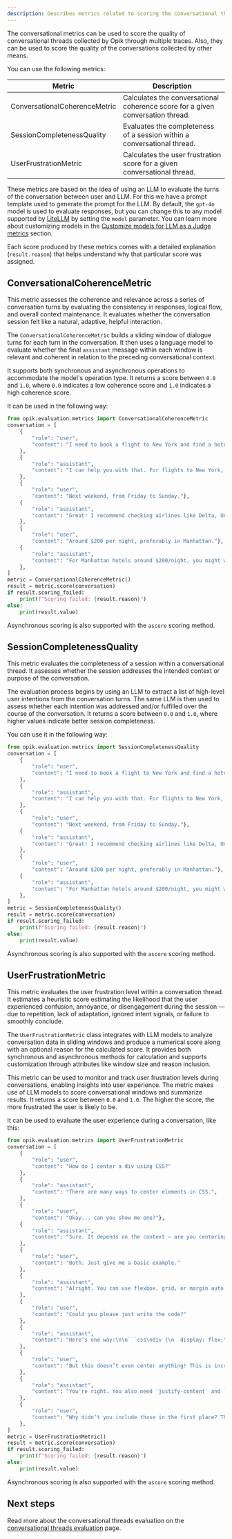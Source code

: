 ```yaml
---
description: Describes metrics related to scoring the conversational threads
---
```


The conversational metrics can be used to score the quality of conversational threads collected by Opik through multiple traces.
Also, they can be used to score the quality of the conversations collected by other means.

You can use the following metrics:

| Metric                        | Description                                                                    |
| ----------------------------- | ------------------------------------------------------------------------------ |
| ConversationalCoherenceMetric | Calculates the conversational coherence score for a given conversation thread. |
| SessionCompletenessQuality    | Evaluates the completeness of a session within a conversational thread.        |
| UserFrustrationMetric         | Calculates the user frustration score for a given conversational thread.       |

These metrics are based on the idea of using an LLM to evaluate the turns of the conversation between user and LLM.
For this we have a prompt template used to generate the prompt for the LLM. By default, the `gpt-4o` model is used
to evaluate responses, but you can change this to any model supported by [LiteLLM](https://docs.litellm.ai/docs/providers)
by setting the `model` parameter. You can learn more about customizing models in
the [Customize models for LLM as a Judge metrics](/evaluation/metrics/custom_model) section.

Each score produced by these metrics comes with a detailed explanation (`result.reason`) that helps understand
why that particular score was assigned.

## ConversationalCoherenceMetric

This metric assesses the coherence and relevance across a series of conversation
turns by evaluating the consistency in responses, logical flow, and overall
context maintenance. It evaluates whether the conversation session felt like a
natural, adaptive, helpful interaction.

The `ConversationalCoherenceMetric` builds a sliding window of dialogue turns for
each turn in the conversation. It then uses a language model to evaluate whether
the final `assistant` message within each window is relevant and coherent in
relation to the preceding conversational context.

It supports both synchronous and asynchronous operations to accommodate the model's
operation type. It returns a score between `0.0` and `1.0`, where `0.0` indicates a
low coherence score and `1.0` indicates a high coherence score.

It can be used in the following way:

```python
from opik.evaluation.metrics import ConversationalCoherenceMetric
conversation = [
    {
        "role": "user",
        "content": "I need to book a flight to New York and find a hotel.",
    },
    {
        "role": "assistant",
        "content": "I can help you with that. For flights to New York, what dates are you looking to travel?",
    },
    {
        "role": "user",
        "content": "Next weekend, from Friday to Sunday."},
    {
        "role": "assistant",
        "content": "Great! I recommend checking airlines like Delta, United, or JetBlue for flights to New York next weekend. For hotels, what's your budget range and preferred location in New York?",
    },
    {
        "role": "user",
        "content": "Around $200 per night, preferably in Manhattan."},
    {
        "role": "assistant",
        "content": "For Manhattan hotels around $200/night, you might want to look at options like Hotel Beacon, Pod 51, or CitizenM Times Square. These are well-rated options in that price range. Would you like more specific recommendations for any of these?",
    },
]
metric = ConversationalCoherenceMetric()
result = metric.score(conversation)
if result.scoring_failed:
    print(f"Scoring failed: {result.reason}")
else:
    print(result.value)
```

Asynchronous scoring is also supported with the `ascore` scoring method.

## SessionCompletenessQuality

This metric evaluates the completeness of a session within a conversational thread.
It assesses whether the session addresses the intended context or purpose of the
conversation.

The evaluation process begins by using an LLM to extract a list of high-level user
intentions from the conversation turns. The same LLM is then used to assess
whether each intention was addressed and/or fulfilled over the course of
the conversation. It returns a score between `0.0` and `1.0`, where higher values
indicate better session completeness.

You can use it in the following way:

```python
from opik.evaluation.metrics import SessionCompletenessQuality
conversation = [
    {
        "role": "user",
        "content": "I need to book a flight to New York and find a hotel.",
    },
    {
        "role": "assistant",
        "content": "I can help you with that. For flights to New York, what dates are you looking to travel?",
    },
    {
        "role": "user",
        "content": "Next weekend, from Friday to Sunday."},
    {
        "role": "assistant",
        "content": "Great! I recommend checking airlines like Delta, United, or JetBlue for flights to New York next weekend. For hotels, what's your budget range and preferred location in New York?",
    },
    {
        "role": "user",
        "content": "Around $200 per night, preferably in Manhattan."},
    {
        "role": "assistant",
        "content": "For Manhattan hotels around $200/night, you might want to look at options like Hotel Beacon, Pod 51, or CitizenM Times Square. These are well-rated options in that price range. Would you like more specific recommendations for any of these?",
    },
]
metric = SessionCompletenessQuality()
result = metric.score(conversation)
if result.scoring_failed:
    print(f"Scoring failed: {result.reason}")
else:
    print(result.value)
```

Asynchronous scoring is also supported with the `ascore` scoring method.

## UserFrustrationMetric

This metric evaluates the user frustration level within a conversation thread.
It estimates a heuristic score estimating the likelihood that the user experienced confusion,
annoyance, or disengagement during the session — due to repetition, lack of adaptation, ignored
intent signals, or failure to smoothly conclude.

The `UserFrustrationMetric` class integrates with LLM models to analyze
conversation data in sliding windows and produce a numerical score along with an optional
reason for the calculated score. It provides both synchronous and asynchronous methods for
calculation and supports customization through attributes like window size and reason inclusion.

This metric can be used to monitor and track user frustration levels during conversations, enabling
insights into user experience. The metric makes use of LLM models to score conversational
windows and summarize results. It returns a score between `0.0` and `1.0`. The higher the score,
the more frustrated the user is likely to be.

It can be used to evaluate the user experience during a conversation, like this:

```python
from opik.evaluation.metrics import UserFrustrationMetric
conversation = [
    {
        "role": "user",
        "content": "How do I center a div using CSS?"
    },
    {
        "role": "assistant",
        "content": "There are many ways to center elements in CSS.",
    },
    {
        "role": "user",
        "content": "Okay... can you show me one?"},
    {
        "role": "assistant",
        "content": "Sure. It depends on the context — are you centering horizontally, vertically, or both?",
    },
    {
        "role": "user",
        "content": "Both. Just give me a basic example."
    },
    {
        "role": "assistant",
        "content": "Alright. You can use flexbox, grid, or margin auto. All of them work well.",
    },
    {
        "role": "user",
        "content": "Could you please just write the code?"
    },
    {
        "role": "assistant",
        "content": "Here’s one way:\n\n```css\ndiv {\n  display: flex;\n}\n```\nThat sets it up for centering.",
    },
    {
        "role": "user",
        "content": "But this doesn’t even center anything! This is incomplete.",
    },
    {
        "role": "assistant",
        "content": "You're right. You also need `justify-content` and `align-items`.",
    },
    {
        "role": "user",
        "content": "Why didn’t you include those in the first place? This is wasting my time.",
    },
]
metric = UserFrustrationMetric()
result = metric.score(conversation)
if result.scoring_failed:
    print(f"Scoring failed: {result.reason}")
else:
    print(result.value)
```

Asynchronous scoring is also supported with the `ascore` scoring method.

## Next steps

Read more about the conversational threads evaluation on the [conversational threads evaluation](/evaluation/evaluate_threads) page.
